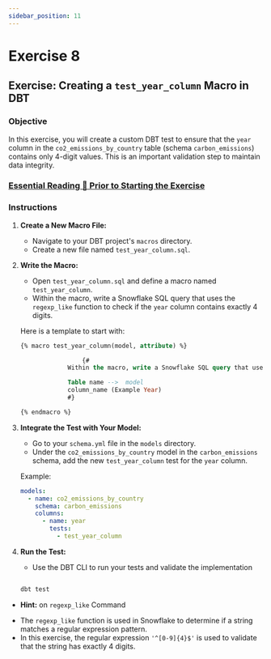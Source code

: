 ```yaml
---
sidebar_position: 11
---
```


# Exercise 8

## Exercise: Creating a `test_year_column` Macro in DBT

### Objective
In this exercise, you will create a custom DBT test to ensure that the `year` column in the `co2_emissions_by_country` table (schema `carbon_emissions`) contains only 4-digit values. This is an important validation step to maintain data integrity.

### [Essential Reading 📘 Prior to Starting the Exercise](https://docs.getdbt.com/best-practices/writing-custom-generic-tests)


### Instructions

1. **Create a New Macro File:**
   - Navigate to your DBT project's `macros` directory.
   - Create a new file named `test_year_column.sql`.

2. **Write the Macro:**
   - Open `test_year_column.sql` and define a macro named `test_year_column`.
   - Within the macro, write a Snowflake SQL query that uses the `regexp_like` function to check if the `year` column contains exactly 4 digits.

   Here is a template to start with:
   ```sql
   {% macro test_year_column(model, attribute) %}

                    {# 
                Within the macro, write a Snowflake SQL query that uses the regexp_like function to check if the year column contains exactly 4 digits.

                Table name -->  model 
                column_name (Example Year)
                #}

   {% endmacro %}
   ```

3. **Integrate the Test with Your Model:**
   - Go to your `schema.yml` file in the `models` directory.
   - Under the `co2_emissions_by_country` model in the `carbon_emissions` schema, add the new `test_year_column` test for the `year` column.

   Example:
   ```yaml
   models:
     - name: co2_emissions_by_country
       schema: carbon_emissions
       columns:
         - name: year
           tests:
             - test_year_column
   ```

4. **Run the Test:**
   - Use the DBT CLI to run your tests and validate the implementation 

   ```sql

   dbt test 

   ```


* **Hint:** on `regexp_like` Command
- The `regexp_like` function is used in Snowflake to determine if a string matches a regular expression pattern.
- In this exercise, the regular expression `'^[0-9]{4}$'` is used to validate that the string has exactly 4 digits.



